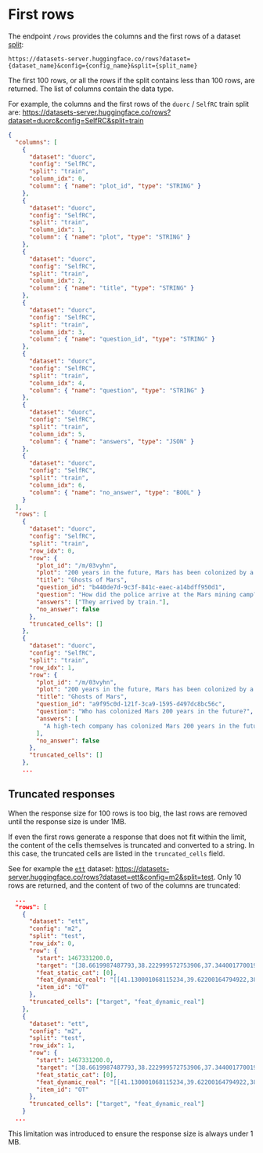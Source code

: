 # First rows

The endpoint `/rows` provides the columns and the first rows of a dataset [split](./splits):

  ```
  https://datasets-server.huggingface.co/rows?dataset={dataset_name}&config={config_name}&split={split_name}
  ```

The first 100 rows, or all the rows if the split contains less than 100 rows, are returned. The list of columns contain the data type.

For example, the columns and the first rows of the `duorc` / `SelfRC` train split are: https://datasets-server.huggingface.co/rows?dataset=duorc&config=SelfRC&split=train

```json
{
  "columns": [
    {
      "dataset": "duorc",
      "config": "SelfRC",
      "split": "train",
      "column_idx": 0,
      "column": { "name": "plot_id", "type": "STRING" }
    },
    {
      "dataset": "duorc",
      "config": "SelfRC",
      "split": "train",
      "column_idx": 1,
      "column": { "name": "plot", "type": "STRING" }
    },
    {
      "dataset": "duorc",
      "config": "SelfRC",
      "split": "train",
      "column_idx": 2,
      "column": { "name": "title", "type": "STRING" }
    },
    {
      "dataset": "duorc",
      "config": "SelfRC",
      "split": "train",
      "column_idx": 3,
      "column": { "name": "question_id", "type": "STRING" }
    },
    {
      "dataset": "duorc",
      "config": "SelfRC",
      "split": "train",
      "column_idx": 4,
      "column": { "name": "question", "type": "STRING" }
    },
    {
      "dataset": "duorc",
      "config": "SelfRC",
      "split": "train",
      "column_idx": 5,
      "column": { "name": "answers", "type": "JSON" }
    },
    {
      "dataset": "duorc",
      "config": "SelfRC",
      "split": "train",
      "column_idx": 6,
      "column": { "name": "no_answer", "type": "BOOL" }
    }
  ],
  "rows": [
    {
      "dataset": "duorc",
      "config": "SelfRC",
      "split": "train",
      "row_idx": 0,
      "row": {
        "plot_id": "/m/03vyhn",
        "plot": "200 years in the future, Mars has been colonized by a high-tech company.\nMelanie Ballard (Natasha Henstridge) arrives by train to a Mars mining camp which has cut all communication links with the company headquarters. She's not alone, as she is with a group of fellow police officers. They find the mining camp deserted except for a person in the prison, Desolation Williams (Ice Cube), who seems to laugh about them because they are all going to die. They were supposed to take Desolation to headquarters, but decide to explore first to find out what happened.They find a man inside an encapsulated mining car, who tells them not to open it. However, they do and he tries to kill them. One of the cops witnesses strange men with deep scarred and heavily tattooed faces killing the remaining survivors. The cops realise they need to leave the place fast.Desolation explains that the miners opened a kind of Martian construction in the soil which unleashed red dust. Those who breathed that dust became violent psychopaths who started to build weapons and kill the uninfected. They changed genetically, becoming distorted but much stronger.The cops and Desolation leave the prison with difficulty, and devise a plan to kill all the genetically modified ex-miners on the way out. However, the plan goes awry, and only Melanie and Desolation reach headquarters alive. Melanie realises that her bosses won't ever believe her. However, the red dust eventually arrives to headquarters, and Melanie and Desolation need to fight once again.",
        "title": "Ghosts of Mars",
        "question_id": "b440de7d-9c3f-841c-eaec-a14bdff950d1",
        "question": "How did the police arrive at the Mars mining camp?",
        "answers": ["They arrived by train."],
        "no_answer": false
      },
      "truncated_cells": []
    },
    {
      "dataset": "duorc",
      "config": "SelfRC",
      "split": "train",
      "row_idx": 1,
      "row": {
        "plot_id": "/m/03vyhn",
        "plot": "200 years in the future, Mars has been colonized by a high-tech company.\nMelanie Ballard (Natasha Henstridge) arrives by train to a Mars mining camp which has cut all communication links with the company headquarters. She's not alone, as she is with a group of fellow police officers. They find the mining camp deserted except for a person in the prison, Desolation Williams (Ice Cube), who seems to laugh about them because they are all going to die. They were supposed to take Desolation to headquarters, but decide to explore first to find out what happened.They find a man inside an encapsulated mining car, who tells them not to open it. However, they do and he tries to kill them. One of the cops witnesses strange men with deep scarred and heavily tattooed faces killing the remaining survivors. The cops realise they need to leave the place fast.Desolation explains that the miners opened a kind of Martian construction in the soil which unleashed red dust. Those who breathed that dust became violent psychopaths who started to build weapons and kill the uninfected. They changed genetically, becoming distorted but much stronger.The cops and Desolation leave the prison with difficulty, and devise a plan to kill all the genetically modified ex-miners on the way out. However, the plan goes awry, and only Melanie and Desolation reach headquarters alive. Melanie realises that her bosses won't ever believe her. However, the red dust eventually arrives to headquarters, and Melanie and Desolation need to fight once again.",
        "title": "Ghosts of Mars",
        "question_id": "a9f95c0d-121f-3ca9-1595-d497dc8bc56c",
        "question": "Who has colonized Mars 200 years in the future?",
        "answers": [
          "A high-tech company has colonized Mars 200 years in the future."
        ],
        "no_answer": false
      },
      "truncated_cells": []
    },
    ...
```

## Truncated responses

When the response size for 100 rows is too big, the last rows are removed until the response size is under 1MB.

If even the first rows generate a response that does not fit within the limit, the content of the cells themselves is truncated and converted to a string. In this case, the truncated cells are listed in the `truncated_cells` field.

See for example the [`ett`](https://huggingface.co/datasets/ett/viewer/m2/test) dataset: https://datasets-server.huggingface.co/rows?dataset=ett&config=m2&split=test. Only 10 rows are returned, and the content of two of the columns are truncated:

```json
  ...
  "rows": [
    {
      "dataset": "ett",
      "config": "m2",
      "split": "test",
      "row_idx": 0,
      "row": {
        "start": 1467331200.0,
        "target": "[38.6619987487793,38.222999572753906,37.34400177001953,37.124000549316406,37.124000549316406,36.9039",
        "feat_static_cat": [0],
        "feat_dynamic_real": "[[41.130001068115234,39.62200164794922,38.86800003051758,35.518001556396484,37.52799987792969,37.611",
        "item_id": "OT"
      },
      "truncated_cells": ["target", "feat_dynamic_real"]
    },
    {
      "dataset": "ett",
      "config": "m2",
      "split": "test",
      "row_idx": 1,
      "row": {
        "start": 1467331200.0,
        "target": "[38.6619987487793,38.222999572753906,37.34400177001953,37.124000549316406,37.124000549316406,36.9039",
        "feat_static_cat": [0],
        "feat_dynamic_real": "[[41.130001068115234,39.62200164794922,38.86800003051758,35.518001556396484,37.52799987792969,37.611",
        "item_id": "OT"
      },
      "truncated_cells": ["target", "feat_dynamic_real"]
    }
  ...
```

This limitation was introduced to ensure the response size is always under 1 MB.

